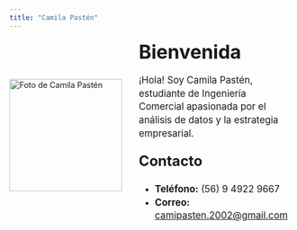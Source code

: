 ```yaml
---
title: "Camila Pastén"
---
```


::: {style="display: flex; align-items: center; gap: 30px;"}

<img src="images/IMG_8941.JPG" alt="Foto de Camila Pastén" style="width:200px; height:auto;">

<div style="font-size: 1.2em; line-height: 1.4;">
  <h1 style="font-size: 2em; margin: 0;">Bienvenida</h1>
  <p>¡Hola! Soy Camila Pastén, estudiante de Ingeniería Comercial apasionada por el análisis de datos y la estrategia empresarial.</p>

  <h2 style="font-size: 1.5em; margin-top: 20px;">Contacto</h2>
  <ul>
    <li><strong>Teléfono:</strong> (56) 9 4922 9667</li>
    <li><strong>Correo:</strong> <a href="mailto:camipasten.2002@gmail.com">camipasten.2002@gmail.com</a></li>
  </ul>
</div>

:::
